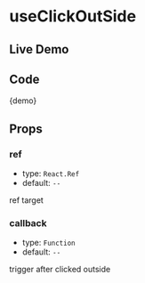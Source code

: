 # useClickOutSide

## Live Demo


<Demo />

## Code


<CodeBlock>{demo}</CodeBlock>

## Props

### ref

- type: `React.Ref`
- default: `--`

ref target

### callback

- type: `Function`
- default: `--`

trigger after clicked outside
